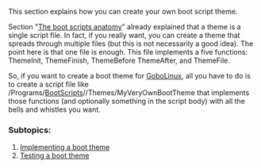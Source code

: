 {{ToC}}

This section explains how you can create your own boot script theme.

Section "[[The boot scripts anatomy]]" already explained that a theme is a single script file.  In fact, if you really want, you can create a theme that spreads through multiple files (but this is not necessarily a good idea). The point here is that one file is enough. This file implements a five functions: ThemeInit, ThemeFinish, ThemeBefore ThemeAfter, and ThemeFile.

So, if you want to create a boot theme for [[GoboLinux]], all you have to do is to create a script file like /Programs/[[BootScripts]]/''<version>''/Themes/MyVeryOwnBootTheme that implements those functions (and optionally something in the script body) with all the bells and whistles you want.


===  Subtopics: ===
# [[Implementing a boot theme]]
# [[Testing a boot theme]]

{{Documentation}}